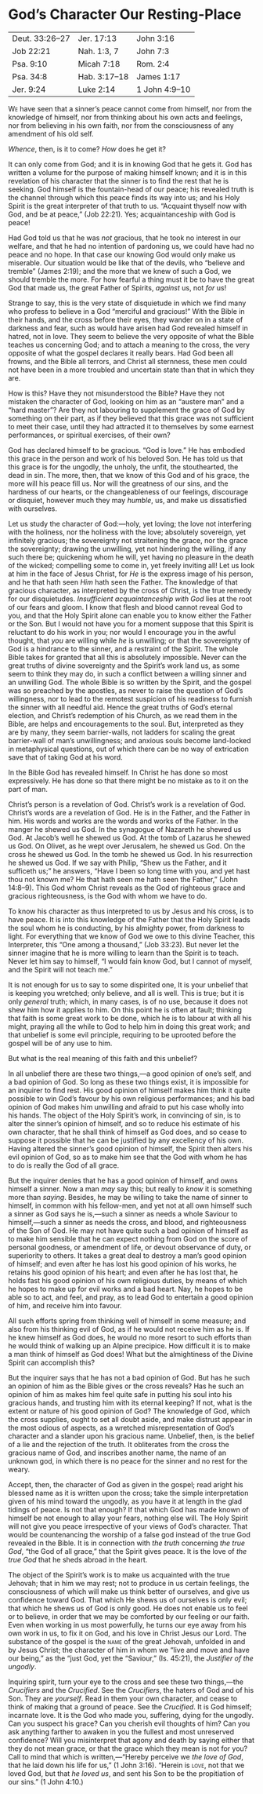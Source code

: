 <!--- PROOFED --->

# God’s Character Our Resting-Place

<table class="scripture-table">
<tr>
<td>Deut. 33:26–27</td>
<td>Jer. 17:13</td>
<td>John 3:16</td>
</tr>
<tr>
<td>Job 22:21</td>
<td>Nah. 1:3, 7</td>
<td>John 7:3</td>
</tr>
<tr>
<td>Psa. 9:10</td>
<td>Micah 7:18</td>
<td>Rom. 2:4</td>
</tr>
<tr>
<td>Psa. 34:8</td>
<td>Hab. 3:17–18</td>
<td>James 1:17</td>
</tr>
<tr>
<td>Jer. 9:24</td>
<td>Luke 2:14</td>
<td>1\ John 4:9–10</td>
</tr>
</table>

[We]{.smallcaps} have seen that a sinner’s peace cannot come from himself, nor from the knowledge of himself, nor from thinking about his own acts and feelings, nor from believing in his own faith, nor from the consciousness of any amendment of his old self.

*Whence*, then, is it to come? *How* does he get it?

It can only come from God; and it is in knowing God that he gets it. God has written a volume for the purpose of making himself known; and it is in this revelation of his character that the sinner is to find the rest that he is seeking. God himself is the fountain-head of our peace; his revealed truth is the channel through which this peace finds its way into us; and his Holy Spirit is the great interpreter of that truth to us. “Acquaint thyself now with God, and be at peace,” (Job 22:21). Yes; acquaintanceship with God is peace!

Had God told us that he was *not* gracious, that he took no interest in our welfare, and that he had no intention of pardoning us, we could have had no peace and no hope. In that case our knowing God would only make us miserable. Our situation would be like that of the devils, who “believe and tremble” (James 2:19); and the more that we knew of such a God, we should tremble the more. For how fearful a thing must it be to have the great God that made us, the great Father of Spirits, *against* us, not *for* us!

Strange to say, this is the very state of disquietude in which we find many who profess to believe in a God “merciful and gracious!” With the Bible in their hands, and the cross before their eyes, they wander on in a state of darkness and fear, such as would have arisen had God revealed himself in hatred, not in love. They seem to believe the very opposite of what the Bible teaches us concerning God; and to attach a meaning to the c<!-- original inconsistency: Cross -->ross, the very opposite of what the gospel declares it really bears. Had God been all frowns, and the Bible all terrors, and Christ all sternness, these men could not have been in a more troubled and uncertain state than that in which they are.

How is this? Have they not misunderstood the Bible? Have they not mistaken the character of God, looking on him as an “austere man” and a “hard master”? Are they not labouring to supplement the grace of God by something on their part, as if they believed that this grace was not sufficient to meet their case, until they had attracted it to themselves by some earnest performances, or spiritual exercises, of their own?

God has declared himself to be gracious. “God is love.” He has embodied this grace in the person and work of his beloved Son. He has told us that this grace is for the ungodly, the unholy, the unfit, the stouthearted, the dead in sin. The more, then, that we know of this God and of his grace, the more will his peace fill us. Nor will the greatness of our sins, and the hardness of our hearts, or the changeableness of our feelings, discourage or disquiet, however much they may *humble*, us, and make us dissatisfied with ourselves.

Let us study the character of God:—holy, yet loving; the love not interfering with the holiness, nor the holiness with the love; absolutely sovereign, yet infinitely gracious; the sovereignty not straitening the grace, nor the grace the sovereignty; drawing the unwilling, yet not hindering the willing, if any such there be; quickening whom he will, yet having no pleasure in the death of the wicked; compelling some to come in, yet freely inviting all! Let us look at him in the face of Jesus Christ, for *He* is the express image of his person, and he that hath seen *Him* hath seen the Father. The knowledge of that gracious character, as interpreted by the cross of Christ, is the true remedy for our disquietudes. *Insufficient acquaintanceship with God* lies at the root of our fears and gloom. I know that flesh and blood cannot reveal God to you, and that the Holy Spirit alone can enable you to know either the Father or the Son. But I would not have you for a moment suppose that this Spirit is reluctant to do his work in you; nor would I encourage you in the awful thought, that *you* are willing while *he* is unwilling; or that the sovereignty of God is a hindrance to the sinner, and a restraint of the Spirit. The whole Bible takes for granted that all this is absolutely impossible. Never can the great truths of divine sovereignty and the Spirit’s work land us, as some seem to think they may do, in such a conflict between a willing sinner and an unwilling God. The whole Bible is so written by the Spirit, and the gospel was so preached by the apostles, as never to raise the question of God’s willingness, nor to lead to the remotest suspicion of his readiness to furnish the sinner with all needful aid. Hence the great truths of God’s eternal election, and Christ’s redemption of his Church, as we read them in the Bible, are helps and encouragements to the soul. But, interpreted as they are by many, they seem barrier-walls, not ladders for scaling the great barrier-wall of man’s unwillingness; and anxious souls become land-locked in metaphysical questions, out of which there can be no way of extrication save that of taking God at his word.

In the Bible God has revealed himself. In Christ he has done so most expressively. He has done so that there might be no mistake as to it on the part of man.

Christ’s person is a revelation of God. Christ’s work is a revelation of God. Christ’s words are a revelation of God. He is in the Father, and the Father in him. His words and works are the words and works of the Father. In the manger he shewed us God. In the synagogue of Nazareth he shewed us God. At Jacob’s well he shewed us God. At the tomb of Lazarus he shewed us God. On Olivet, as he wept over Jerusalem, he shewed us God. On the cross he shewed us God. In the tomb he shewed us God. In his resurrection he shewed us God. If we say with Philip, “Shew us the Father, and it sufficeth us;” he answers, “Have I been so long time with you, and yet hast thou not known me? He that hath seen me hath seen the Father,” (John 14:8–9). This God whom Christ reveals as the God of righteous grace and gracious righteousness, is the God with whom we have to do.

To know his character as thus interpreted to us by Jesus and his cross, is to have peace. It is into this knowledge of the Father that the Holy Spirit leads the soul whom he is conducting, by his almighty power, from darkness to light. For everything that we know of God we owe to this divine Teacher, this Interpreter, this “One among a thousand,” (Job 33:23). But never let the sinner imagine that he is more willing to learn than the Spirit is to teach. Never let him say to himself, “I would fain know God, but I cannot of myself, and the Spirit will not teach me.”

It is not enough for us to say to some dispirited one, It is your unbelief that is keeping you wretched; only believe, and all is well. This is true; but it is only *general* truth; which, in many cases, is of no use, because it does not shew him how it applies to him. On this point he is often at fault; thinking that faith is some great work to be done, which he is to labour at with all his might, praying all the while to God to help him in doing this great work; and that unbelief is some evil principle, requiring to be uprooted before the gospel will be of any use to him.

But what is the real meaning of this faith and this unbelief?

In all unbelief there are these two things,—a good opinion of one’s self, and a bad opinion of God. So long as these two things exist, it is impossible for an inquirer to find rest. His good opinion of himself makes him think it quite possible to win God’s favour by his own religious performances; and his bad opinion of God makes him unwilling and afraid to put his case wholly into his hands. The object of the Holy Spirit’s work, in convincing of sin, is to alter the sinner’s opinion of himself, and so to reduce his estimate of his own character, that he shall think of himself as God does, and so cease to suppose it possible that he can be justified by any excellency of his own. Having altered the sinner’s good opinion of himself, the Spirit then alters his evil opinion of God, so as to make him see that the God with whom he has to do is really the God of all grace.

But the inquirer denies that he has a good opinion of himself, and owns himself a sinner. Now a man *may* say this; but really to *know* it is something more than *saying*. Besides, he may be willing to take the name of sinner to himself, in common with his fellow-men, and yet not at all own himself such a sinner as God says he is,—such a sinner as needs a whole Saviour to himself,—such a sinner as needs the cross, and blood, and righteousness of the Son of God. He may not have quite such a bad opinion of himself as to make him sensible that he can expect nothing from God on the score of personal goodness, or amendment of life, or devout observance of duty, or superiority to others. It takes a great deal to destroy a man’s good opinion of himself; and even after he has lost his good opinion of his works, he retains his good opinion of his heart; and even after he has lost that, he holds fast his good opinion of his own religious duties, by means of which he hopes to make up for evil works and a bad heart. Nay, he hopes to be able so to act, and feel, and pray, as to lead God to entertain a good opinion of him, and receive him into favour.

All such efforts spring from thinking well of himself in some measure; and also from his thinking evil of God, as if he would not receive him as he is. If he knew himself as God does, he would no more resort to such efforts than he would think of walking up an Alpine precipice. How difficult it is to make a man think of himself as God does! What but the almightiness of the Divine Spirit can accomplish this?

But the inquirer says that he has not a bad opinion of God. But has he such an opinion of him as the Bible gives or the cross reveals? Has he such an opinion of him as makes him feel quite safe in putting his soul into his gracious hands, and trusting him with its eternal keeping? If not, what is the extent or nature of his good opinion of God? The knowledge of God, which the cross supplies, ought to set all doubt aside, and make distrust appear in the most odious of aspects, as a wretched misrepresentation of God’s character and a slander upon his gracious name. Unbelief, then, is the belief of a lie and the rejection of the truth. It obliterates from the cross the gracious name of God, and inscribes another name, the name of an unknown god, in which there is no peace for the sinner and no rest for the weary.

Accept, then, the character of God as given in the gospel; read aright his blessed name as it is written upon the cross; take the simple interpretation given of his mind toward the ungodly, as you have it at length in the glad tidings of peace. Is not that enough? If that which God has made known of himself be not enough to allay your fears, nothing else will. The Holy Spirit will not give you peace irrespective of your views of God’s character. That would be countenancing the worship of a false god instead of the true God revealed in the Bible. It is in connection with *the truth* concerning *the true God*, “the God of all grace,” that the Spirit gives peace. It is the love of *the true God* that he sheds abroad in the heart.

The object of the Spirit’s work is to make us acquainted with the true Jehovah; that in him we may rest; not to produce in us certain feelings, the consciousness of which will make us think better of ourselves, and give us confidence toward God. That which He shews us of ourselves is only evil; that which he shews us of God is only good. He does not enable us to feel or to believe, in order that we may be comforted by our feeling or our faith. Even when working in us most powerfully, he turns our eye away from his own work in us, to fix it on God, and his love in Christ Jesus our Lord. The substance of the gospel is the [name]{.smallcaps} of the great Jehovah, unfolded in and by Jesus Christ; the character of him in whom we “live and move and have our being,” as the “just God, yet the “Saviour,” (Is. 45:21), the *Justifier of the ungodly*.

Inquiring spirit, turn your eye to the cross and see these two things,—the *Crucifiers* and the *Crucified*. See the *Crucifiers*, the haters of God and of his Son. They are *yourself*. Read in them your own character, and cease to think of making that a ground of peace. See the *Crucified*. It is God himself; incarnate love. It is the God who made you, suffering, dying for the ungodly. Can you suspect his grace? Can you cherish evil thoughts of him? Can you ask anything farther to awaken in you the fullest and most unreserved confidence? Will you misinterpret that agony and death by saying either that they do not mean grace, or that the grace which they mean is not for you? Call to mind that which is written,—“Hereby perceive we *the love of God*, that he laid down his life for us,” (1\ John 3:16). “Herein is [love]{.smallcaps}, not that we loved God, but that *he loved us*, and sent his Son to be the propitiation of our sins.” (1\ John 4:10.)